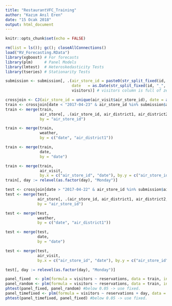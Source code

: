 ```yaml
---
title: "RestaurantVFC_Training"
author: "Kazım Anıl Eren"
date: "15 Ocak 2018"
output: html_document
---
```


```r
knitr::opts_chunk$set(echo = FALSE)
```

```r
rm(list = ls()); gc(); closeAllConnections()
load("RV_Forecasting.RData")
library(xgboost) # For forecasts
library(plm)     # Panel Models
library(lmtest)  # Heteroskedasticity Tests
library(tseries) # Stationarity Tests
```

```r
submission <- submission[, .(air_store_id = paste0(str_split_fixed(id, "_", n = 3)[,1], "_", str_split_fixed(id, "_", n = 3)[,2]),
                             date   = as.Date(str_split_fixed(id, "_", n = 3)[,3]),
                             visitors)] # visitors column is full of zeros since there has been no forecast all along.

crossjoin <- CJ(air_store_id = unique(air_visit$air_store_id), date = as.Date(unique(date$date)))
train <- crossjoin[date < "2017-04-23" & air_store_id %in% submission$air_store_id]
train <- merge(train,
               air_store[, .(air_store_id, air_district1, air_district2, air_district3, air_genre_name, AmountofRes, AmountofGenre, SameTypeRes)],
               by = "air_store_id")

train <- merge(train,
               weather,
               by = c("date", "air_district1"))

train <- merge(train,
               date,
               by = "date")

train <- merge(train,
               air_visit,
               by.x = c("air_store_id", "date"), by.y = c("air_store_id", "visit_date"), all.x = T)
train[, day := relevel(as.factor(day), "Monday")]

test <- crossjoin[date > "2017-04-22" & air_store_id %in% submission$air_store_id]
test <- merge(test,
              air_store[, .(air_store_id, air_district1, air_district2, air_district3, air_genre_name, AmountofRes, AmountofGenre, SameTypeRes)],
              by = "air_store_id")

test <- merge(test,
              weather,
              by = c("date", "air_district1"))

test <- merge(test,
              date,
              by = "date")

test <- merge(test,
              air_visit,
              by.x = c("air_store_id", "date"), by.y = c("air_store_id", "visit_date"), all.x = T)

test[, day := relevel(as.factor(day), "Monday")]
```

```r
panel_fixed  <- plm(formula = visitors ~ reservations, data = train, index = c("air_store_id", "date"), model = "within")
panel_random <- plm(formula = visitors ~ reservations, data = train, index = c("air_store_id", "date"), model = "random")
phtest(panel_fixed, panel_random) #below 0.05 -> use fixed.
panel_timefixed <- plm(formula = visitors ~ reservations + day, data = train, index = c("air_store_id", "date"), model = "within")
phtest(panel_timefixed, panel_fixed) #below 0.05 -> use fixed.
```

